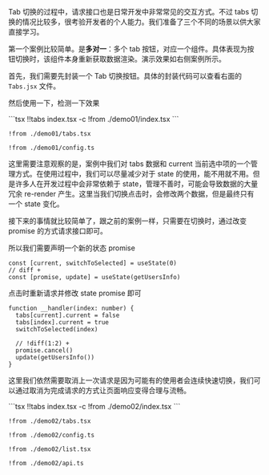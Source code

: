 

Tab 切换的过程中，请求接口也是日常开发中非常常见的交互方式。不过 tabs 切换的情况比较多，很考验开发者的个人能力。我们准备了三个不同的场景以供大家直接学习。

第一个案例比较简单。是**多对一**：多个 tab 按钮，对应一个组件。具体表现为按钮切换时，该组件本身重新获取数据渲染。演示效果如右侧案例所示。

首先，我们需要先封装一个 Tab 切换按钮。具体的封装代码可以查看右面的 `Tabs.jsx` 文件。

然后使用一下，检测一下效果

<Demo01 />
<CodeTabs>
```tsx !!tabs index.tsx -c
!from ./demo01/index.tsx
```

```tsx !!tabs tabs.tsx -c
!from ./demo01/tabs.tsx
```

```tsx !!tabs config.ts -c
!from ./demo01/config.ts
```
</CodeTabs>

这里需要注意观察的是，案例中我们对 tabs 数据和 current 当前选中项的一个管理方式。在使用过程中，我们可以尽量减少对于 state 的使用，能不用就不用。但是许多人在开发过程中会非常依赖于 state，管理不善时，可能会导致数据的大量冗余 re-render 产生。这里当我们切换点击时，会修改两个数据，但是最终只有一个 state 变化。


接下来的事情就比较简单了，跟之前的案例一样，只需要在切换时，通过改变 promise 的方式请求接口即可。

所以我们需要声明一个新的状态 promise

```tsx
const [current, switchToSelected] = useState(0)
// diff +
const [promise, update] = useState(getUsersInfo)
```

点击时重新请求并修改 state promise 即可

```tsx
function __handler(index: number) {
  tabs[current].current = false
  tabs[index].current = true
  switchToSelected(index)

  // !diff(1:2) +
  promise.cancel()
  update(getUsersInfo())
}
```

这里我们依然需要取消上一次请求是因为可能有的使用者会连续快速切换，我们可以通过取消为完成请求的方式让页面响应变得合理与流畅。

<Demo02 />
<CodeTabs>
```tsx !!tabs index.tsx -c
!from ./demo02/index.tsx
```

```tsx !!tabs tabs.tsx -c
!from ./demo02/tabs.tsx
```

```tsx !!tabs config.ts -c
!from ./demo02/config.ts
```

```tsx !!tabs list.tsx -c
!from ./demo02/list.tsx
```

```tsx !!tabs api.ts -c
!from ./demo02/api.ts
```
</CodeTabs>